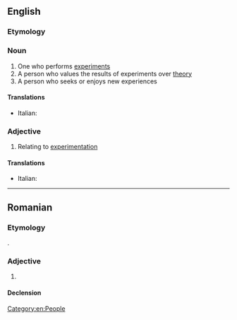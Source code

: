 ==English==

===Etymology===
{{suffix|en|experimental|ist}}

===Noun===
{{en-noun}}

# One who performs [[experiment]]s
# A person who values the results of experiments over [[theory]]
# A person who seeks or enjoys new experiences

====Translations====
{{checktrans-top}}
* Italian: {{t+check|it|sperimentalista}}
{{trans-mid}}
{{trans-bottom}}

===Adjective===
{{en-adj|-}}

# Relating to [[experimentation]]

====Translations====
{{trans-top}}
* Italian: {{t+|it|sperimentalista}}
{{trans-mid}}
{{trans-bottom}}

[[Category:en:People]]

----

==Romanian==

===Etymology===
{{bor+|ro|en|experimentalist}}.

===Adjective===
{{ro-adj}}

# {{l|en|experimentalist}}

====Declension====
{{ro-decl-adj}}